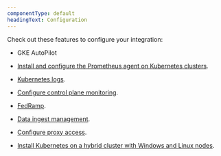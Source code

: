 ```yaml
---
componentType: default
headingText: Configuration
---
```


Check out these features to configure your integration:

* GKE AutoPilot

* [Install and configure the Prometheus agent on Kubernetes clusters](/docs/infrastructure/prometheus-integrations/install-configure-prometheus-agent/install-prometheus-agent/).

* [Kubernetes logs](/docs/kubernetes-pixie/kubernetes-integration/advanced-configuration/get-logs-version/).

* [Configure control plane monitoring](/docs/kubernetes-pixie/kubernetes-integration/advanced-configuration/configure-control-plane-monitoring/).

* [FedRamp](/docs/security/security-privacy/compliance/certificates-standards-regulations/fedramp-moderate/).

* [Data ingest management](/docs/kubernetes-pixie/kubernetes-integration/installation/reduce-ingest/).

* [Configure proxy access](/docs/synthetics/new-relic-synthetics/private-locations/install-configure-private-minions).

* [Install Kubernetes on a hybrid cluster with Windows and Linux nodes](/docs/kubernetes-pixie/kubernetes-integration/advanced-configuration/windows-linux-hybrid-cluster/).

